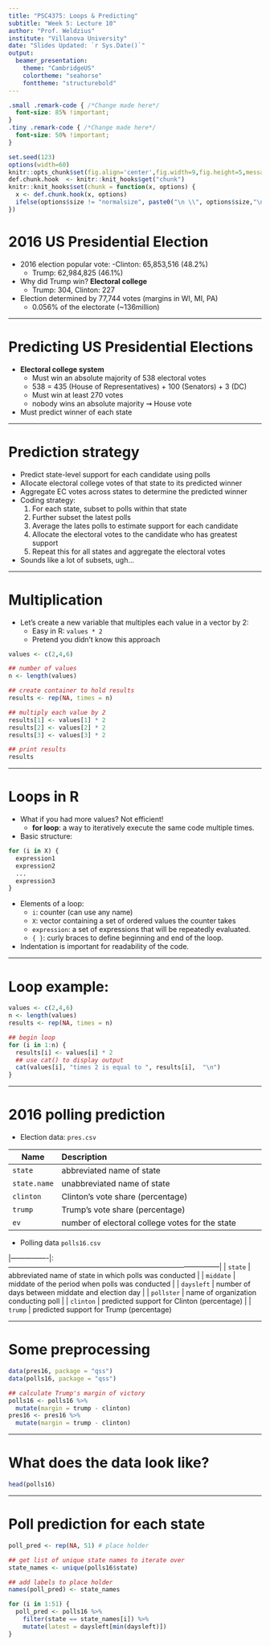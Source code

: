 ```yaml
---
title: "PSC4375: Loops & Predicting"
subtitle: "Week 5: Lecture 10"
author: "Prof. Weldzius"
institute: "Villanova University"
date: "Slides Updated: `r Sys.Date()`"
output:
  beamer_presentation:
    theme: "CambridgeUS"
    colortheme: "seahorse"
    fonttheme: "structurebold"
---
```


```css
.small .remark-code { /*Change made here*/
  font-size: 85% !important;
}
.tiny .remark-code { /*Change made here*/
  font-size: 50% !important;
}
```

```r
set.seed(123)
options(width=60)
knitr::opts_chunk$set(fig.align='center',fig.width=9,fig.height=5,message=F,warning=F)
def.chunk.hook  <- knitr::knit_hooks$get("chunk")
knitr::knit_hooks$set(chunk = function(x, options) {
  x <- def.chunk.hook(x, options)
  ifelse(options$size != "normalsize", paste0("\n \\", options$size,"\n\n", x, "\n\n \\normalsize"), x)
})
```

# 2016 US Presidential Election

  \begin{center}
  \includegraphics[width=.5\textwidth]{figs/2016election.png}
  \end{center}
  
  - 2016 election popular vote:
    -Clinton: 65,853,516 (48.2%)
    - Trump: 62,984,825 (46.1%)
  - Why did Trump win? **Electoral college**  
    - Trump: 304, Clinton: 227
  - Election determined by 77,744 votes (margins in WI, MI, PA)
    - 0.056% of the electorate (~136million)
    
---

# Predicting US Presidential Elections

  - **Electoral college system**
    - Must win an absolute majority of 538 electoral votes
    - 538 = 435 (House of Representatives) + 100 (Senators) + 3 (DC)
    - Must win at least 270 votes
    - nobody wins an absolute majority $\rightsquigarrow$ House vote
  - Must predict winner of each state
  
  \begin{center}
  \includegraphics[width=.6\textwidth]{figs/2016electcol.png}
  \end{center}  

---

# Prediction strategy

  - Predict state-level support for each candidate using polls
  - Allocate electoral college votes of that state to its predicted winner
  - Aggregate EC votes across states to determine the predicted winner
  - Coding strategy:
    1. For each state, subset to polls within that state
    2. Further subset the latest polls
    3. Average the lates polls to estimate support for each candidate
    4. Allocate the electoral votes to the candidate who has greatest support
    5. Repeat this for all states and aggregate the electoral votes
  - Sounds like a lot of subsets, ugh...
  
---

# Multiplication

- Let's create a new variable that multiples each value in a vector by 2:
  - Easy in R: `values * 2`
  - Pretend you didn't know this approach
  
```r
values <- c(2,4,6)

## number of values
n <- length(values)

## create container to hold results
results <- rep(NA, times = n)

## multiply each value by 2
results[1] <- values[1] * 2
results[2] <- values[2] * 2
results[3] <- values[3] * 2

## print results
results
```

---

# Loops in R

  - What if you had more values? Not efficient!
    - **for loop**: a way to iteratively execute the same code multiple times.
  - Basic structure:
  
```r
for (i in X) {
  expression1
  expression2
  ...
  expression3
}
```

  - Elements of a loop:
    - `i`: counter (can use any name)
    - `X`: vector containing a set of ordered values the counter takes
    - `expression`: a set of expressions that will be repeatedly evaluated.
    - `{ }`: curly braces to define beginning and end of the loop.
  - Indentation is important for readability of the code.
  
---

# Loop example:

```r
values <- c(2,4,6)
n <- length(values)
results <- rep(NA, times = n)

## begin loop
for (i in 1:n) {
  results[i] <- values[i] * 2
  ## use cat() to display output
  cat(values[i], "times 2 is equal to ", results[i],  "\n")
}
```

---

# 2016 polling prediction

  - Election data: `pres.csv`
  
| Name           | Description                                                                               |
|----------------|:------------------------------------------------------------------------------------------|
| `state`         |      abbreviated name of state |
| `state.name` | unabbreviated name of state |
| `clinton` | Clinton's vote share (percentage) |
| `trump` | Trump's vote share (percentage) |
| `ev` | number of electoral college votes for the state | 

  - Polling data `polls16.csv`

|----------------|:------------------------------------------------------------------------------------------|
| `state`         |      abbreviated name of state in which polls was conducted |
| `middate` | middate of the period when polls was conducted |
| `daysleft` | number of days between middate and election day  |
| `pollster` | name of organization conducting poll |
| `clinton` | predicted support for Clinton (percentage) |
| `trump` | predicted support for Trump (percentage)

---

# Some preprocessing

```r
data(pres16, package = "qss")
data(polls16, package = "qss")

## calculate Trump's margin of victory
polls16 <- polls16 %>%
  mutate(margin = trump - clinton)
pres16 <- pres16 %>%
  mutate(margin = trump - clinton)
```

---

# What does the data look like?

```r
head(polls16)
```

---

# Poll prediction for each state

```r
poll_pred <- rep(NA, 51) # place holder

## get list of unique state names to iterate over
state_names <- unique(polls16$state)

## add labels to place holder
names(poll_pred) <- state_names

for (i in 1:51) {
  poll_pred <- polls16 %>%
    filter(state == state_names[i]) %>%
    mutate(latest = daysleft[min(daysleft)])
}
```


